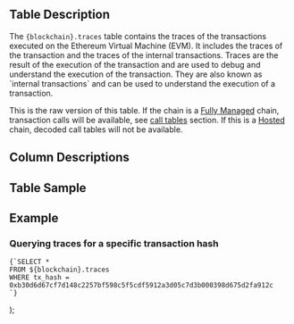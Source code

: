   <div>
    <h2>Table Description</h2>
    <p>
      The <code>{blockchain}.traces</code> table contains the traces of the transactions executed on the Ethereum Virtual Machine (EVM). It includes the traces of the transaction and the traces of the internal transactions. Traces are the result of the execution of the transaction and are used to debug and understand the execution of the transaction. They are also known as `internal transactions` and can be used to understand the execution of a transaction.
    </p>
    <p>
      This is the raw version of this table. If the chain is a <a href={`/catalyst/fully-managed`}>Fully Managed</a> chain, transaction calls will be available, see <a href={`/data-catalog/evm/${blockchain}/decoded/call-tables`}>call tables</a> section. If this is a <a href={`/catalyst/hosted`}>Hosted</a> chain, decoded call tables will not be available.
    </p>
    <h2>Column Descriptions</h2>
    <ColumnDescriptions tableSchema={blockchain} tableName="traces" />
    <h2>Table Sample</h2>
    <TableSample tableSchema={blockchain} tableName="traces" />
    <h2>Example</h2>
    <h3>Querying traces for a specific transaction hash</h3>
    <pre><code>{`SELECT *
FROM ${blockchain}.traces
WHERE tx_hash = 0xb30d6d67cf7d148c2257bf598c5f5cdf5912a3d05c7d3b000398d675d2fa912c
`}</code></pre>
  </div>
);
